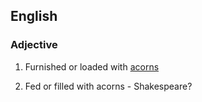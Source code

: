 ==English==
===Adjective===
{{infl|en|adjective|head=acorned}}
# Furnished or loaded with [[acorn]]s
# {{rare}} Fed or filled with acorns - Shakespeare?